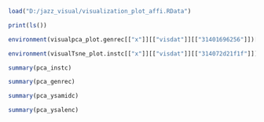 ```r
load("D:/jazz_visual/visualization_plot_affi.RData")
```

```r
print(ls())

```

```r
environment(visualpca_plot.genrec[["x"]][["visdat"]][["31401696256"]])[["data"]][c(178,148,156,223,90,9,160,132,5,94,187),]
```

```r
environment(visualTsne_plot.instc[["x"]][["visdat"]][["314072d21f1f"]])[["data"]][c(178,148,156,223,90,9,160,132,5,94,187),]
```

```r
summary(pca_instc)
```

```r
summary(pca_genrec)
```

```r
summary(pca_ysamidc)
```

```r
summary(pca_ysalenc)
```